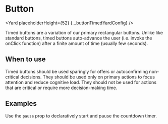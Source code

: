 <!--
Copyright (c) Uber Technologies, Inc.

This source code is licensed under the MIT license found in the
LICENSE file in the root directory of this source tree.
-->





<SEO
  description="Buttons provide allow users to process actions or navigate an experience. Timed buttons auto-advance the user after a finite amount of time (usually few seconds)."
  keywords="button, auto-advance, timed button, react button, react cta, react call to action"
/>


# Button

<Yard placeholderHeight={52} {...buttonTimedYardConfig} />

Timed buttons are a variation of our primary rectangular buttons. Unlike like standard buttons, timed buttons auto-advance the user (i.e. invoke the onClick function) after a finite amount of time (usually few seconds).

## When to use

Timed buttons should be used sparingly for offers or autoconfirming non-critical decisions. They should be used only on primary actions to focus attention and reduce cognitive load. They should not be used for actions that are critical or require more decision-making time.

## Examples

<Example title="Deferred initialization" path="button-timed/paused.tsx">
  <Paused />
</Example>

Use the `pause` prop to declaratively start and pause the countdown timer.

<Exports
  component={ButtonTimedExports}
  title="Button Timed exports"
  path="baseui/button-timed"
/>
